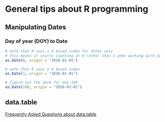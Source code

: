 # General tips about R programming

## Manipulating Dates

### Day of year (DOY) to Date

```r
# note that R uses a 0 based index for dates only
# this means it starts counting at 0 rather than 1 when working with dates
as.Date(0, origin = "2016-01-01")

# note that R uses a 0 based index
as.Date(1, origin = "2016-01-01")

# figure out the date for day 189
as.Date(189, origin = "2016-01-01")
```


## data.table
[Frequently Asked Questions about data.table](https://cran.r-project.org/web/packages/data.table/vignettes/datatable-faq.html)
